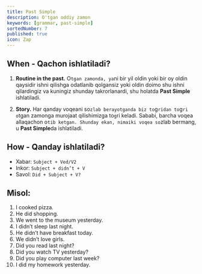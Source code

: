 ```yaml
---
title: Past Simple
description: O'tgan oddiy zamon
keywords: [grammar, past-simple]
sortedNumber: 7
published: true
icon: Zap
---
```


## When - Qachon ishlatiladi?

1. **Routine in the past.**
   O`tgan zamonda, ya`ni bir yil oldin yoki bir oy oldin qaysidir ishni qilishga odatlanib qolgansiz yoki oldin doimo shu ishni qilardingiz va kuningiz shunday takrorlanardi, shu holatda **Past Simple** ishlatiladi.

2. **Story.**
   Har qanday voqeani so`zlab berayotganda biz to`g`ridan to`g`ri o`tgan zamonga murojaat qilishimizga to`g`ri keladi. Sababi, barcha voqea allaqachon o`tib ketgan. Shunday ekan, nimaiki voqea so`zlab bermang, u **Past Simple**da ishlatiladi.

## How - Qanday ishlatiladi?

- Xabar: `Subject + Ved/V2`
- Inkor: `Subject + didn’t + V`
- Savol: `Did + Subject + V?`

## Misol:

1. I cooked pizza.
2. He did shopping.
3. We went to the museum yesterday.
4. I didn’t sleep last night.
5. He didn’t have breakfast today.
6. We didn’t love girls.
7. Did you read last night?
8. Did you watch TV yesterday?
9. Did you play computer last week?
10. I did my homework yesterday.
